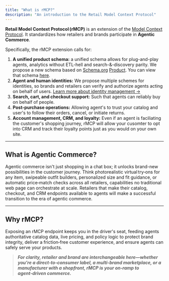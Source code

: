 ```yaml
---
title: "What is rMCP?"
description: "An introduction to the Retail Model Context Protocol"
---
```


**Retail Model Context Protocol (rMCP)** is an extension of the [Model Context Protocol](https://modelcontextprotocol.io/introduction). It standardizes how retailers and brands participate in **Agentic Commerce**.

Specifically, the rMCP extension calls for: 

1. **A unified product schema:** a unified schema allows for plug-and-play agents, analytics without ETL-hell and search-&-discovery parity. We propose a new schema based on [Schema.org](https://schema.org) [Product](https://schema.org/Product). You can view that schema [here](https://docs.octogen.ai/api-reference/catalog-text-search-products#response-products). 
2. **Agent and human identities:** We propose multiple schemes for identities, so brands and retailers can verify and authorize agents acting on behalf of users. [Learn more about identity management →](/identity)
3. **Search, cart, and checkout support:** Such that agents can reliably buy on behalf of people. 
4. **Post-purchase operations:** Allowing agent's to trust your catalog and user's to follow their orders, cancel, or initiate returns.
5. **Account management, CRM, and loyalty:** Even if an agent is faciliating the customer's shopping journey, rMCP will allow your cusomter to opt into CRM and track their loyalty points just as you would on your own site.

---

## What is Agentic Commerce?

Agentic commerce isn't just shopping in a chat box; it unlocks brand-new possibilities in the customer journey. Think photorealistic virtual try‑ons for any item, swipeable outfit builders, personalized size and fit guidance, or automatic price‑match checks across all retailers, capabilities no traditional web page can orchestrate at scale. Retailers that make their catalog, checkout, and CRM endpoints available to agents will make a successful transition to the era of agentic commerce.

---

## Why rMCP?

Exposing an rMCP endpoint keeps you in the driver's seat, feeding agents authoritative catalog data, live pricing, and policy logic to protect brand integrity, deliver a friction‑free customer experience, and ensure agents can safely serve your products.

> ****_For clarity, retailer and brand are interchangeable here—whether you're a direct‑to‑consumer label, a multi‑brand marketplace, or a manufacturer with a shopfront, rMCP is your on‑ramp to agent‑driven commerce._****

